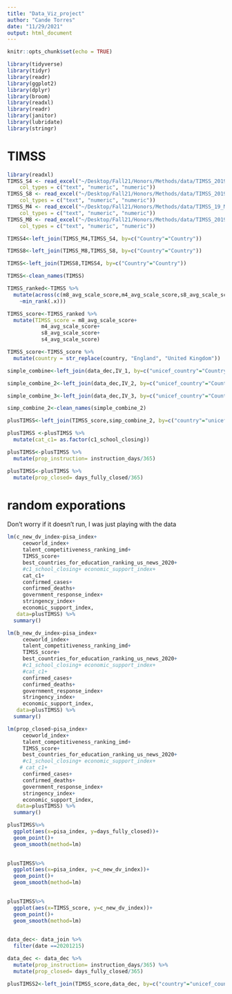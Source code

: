 ```yaml
---
title: "Data_Viz_project"
author: "Cande Torres"
date: "11/29/2021"
output: html_document
---
```


```r
knitr::opts_chunk$set(echo = TRUE)
```


```r
library(tidyverse)
library(tidyr)
library(readr)
library(ggplot2)
library(dplyr)
library(broom)
library(readxl)
library(readr)
library(janitor)
library(lubridate)
library(stringr)
```

# TIMSS

```r
library(readxl)
TIMSS_S4 <- read_excel("~/Desktop/Fall21/Honors/Methods/data/TIMSS_2019_S4.xlsx", 
    col_types = c("text", "numeric", "numeric"))
TIMSS_S8 <- read_excel("~/Desktop/Fall21/Honors/Methods/data/TIMSS_2019_S8.xlsx", 
    col_types = c("text", "numeric", "numeric"))
TIMSS_M4 <- read_excel("~/Desktop/Fall21/Honors/Methods/data/TIMSS_19_M4.xlsx", 
    col_types = c("text", "numeric", "numeric"))
TIMSS_M8 <- read_excel("~/Desktop/Fall21/Honors/Methods/data/TIMSS_2019_M8.xlsx", 
    col_types = c("text", "numeric", "numeric"))
```

```r
TIMSS4<-left_join(TIMSS_M4,TIMSS_S4, by=c("Country"="Country"))
```
```r
TIMSS8<-left_join(TIMSS_M8,TIMSS_S8, by=c("Country"="Country"))
```
```r
TIMSS<-left_join(TIMSS8,TIMSS4, by=c("Country"="Country"))
```

```r
TIMSS<-clean_names(TIMSS)
```


```r
TIMSS_ranked<-TIMSS %>% 
  mutate(across(c(m8_avg_scale_score,m4_avg_scale_score,s8_avg_scale_score,s4_avg_scale_score),
    ~min_rank(.x)))
```

```r
TIMSS_score<-TIMSS_ranked %>% 
  mutate(TIMSS_score = m8_avg_scale_score+
           m4_avg_scale_score+
           s8_avg_scale_score+
           s4_avg_scale_score)
```

```r
TIMSS_score<-TIMSS_score %>% 
  mutate(country = str_replace(country, "England", "United Kingdom"))
```


```r
simple_combine<-left_join(data_dec,IV_1, by=c("unicef_country"="Country"))
```


```r
simple_combine_2<-left_join(data_dec,IV_2, by=c("unicef_country"="Country"))
```

```r
simple_combine_3<-left_join(data_dec,IV_3, by=c("unicef_country"="Country"))
```

```r
simp_combine_2<-clean_names(simple_combine_2)
```

```r
plusTIMSS<-left_join(TIMSS_score,simp_combine_2, by=c("country"="unicef_country"))
```

```r
plusTIMSS <-plusTIMSS %>% 
  mutate(cat_c1= as.factor(c1_school_closing))
```

```r
plusTIMSS<-plusTIMSS %>% 
  mutate(prop_instruction= instruction_days/365)
```
```r
plusTIMSS<-plusTIMSS %>% 
  mutate(prop_closed= days_fully_closed/365)
```



# random exporations

Don't worry if it doesn't run, I was just playing with the data

```r
lm(c_new_dv_index~pisa_index+
     ceoworld_index+
     talent_competitiveness_ranking_imd+ 
     TIMSS_score+
     best_countries_for_education_ranking_us_news_2020+ 
     #c1_school_closing+ economic_support_index+ 
     cat_c1+
     confirmed_cases+
     confirmed_deaths+
     government_response_index+
     stringency_index+
     economic_support_index, 
   data=plusTIMSS) %>% 
  summary()
```
```r
lm(b_new_dv_index~pisa_index+
     ceoworld_index+
     talent_competitiveness_ranking_imd+ 
     TIMSS_score+
     best_countries_for_education_ranking_us_news_2020+ 
     #c1_school_closing+ economic_support_index+ 
     #cat_c1+
     confirmed_cases+
     confirmed_deaths+
     government_response_index+
     stringency_index+
     economic_support_index, 
   data=plusTIMSS) %>% 
  summary()
```
```r
lm(prop_closed~pisa_index+
     ceoworld_index+
     talent_competitiveness_ranking_imd+ 
     TIMSS_score+
     best_countries_for_education_ranking_us_news_2020+ 
     #c1_school_closing+ economic_support_index+ 
    # cat_c1+
     confirmed_cases+
     confirmed_deaths+
     government_response_index+
     stringency_index+
     economic_support_index, 
   data=plusTIMSS) %>% 
  summary()
```
```r
plusTIMSS%>% 
  ggplot(aes(x=pisa_index, y=days_fully_closed))+
  geom_point()+
  geom_smooth(method=lm)
  
```





```r
plusTIMSS%>% 
  ggplot(aes(x=pisa_index, y=c_new_dv_index))+
  geom_point()+
  geom_smooth(method=lm)
  
```
```r
plusTIMSS%>% 
  ggplot(aes(x=TIMSS_score, y=c_new_dv_index))+
  geom_point()+
  geom_smooth(method=lm)
  
```


```r
data_dec<- data_join %>% 
  filter(date ==20201215)
```

```r
data_dec <- data_dec %>% 
  mutate(prop_instruction= instruction_days/365) %>% 
  mutate(prop_closed= days_fully_closed/365)
```


```r
plusTIMSS2<-left_join(TIMSS_score,data_dec, by=c("country"="unicef_country"))
```







